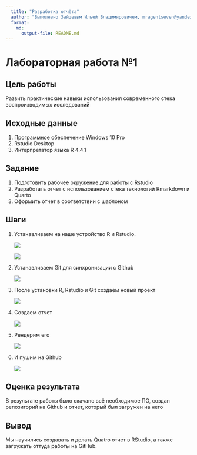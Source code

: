 ```yaml
---
  title: "Разработка отчёта"
  author: "Выполнено Зайцевым Ильей Владимировичем, mragentseven@yandex.ru"
  format: 
    md: 
      output-file: README.md
---
```


# Лабораторная работа №1

## Цель работы 

Развить практические навыки использования современного стека воспроизводимых исследований

## Исходные данные

  1. Программное обеспечение Windows 10 Pro
  2. Rstudio Desktop
  3. Интерпретатор языка R 4.4.1

## Задание

  1. Подготовить рабочее окружение для работы с Rstudio
  2. Разработать отчет с использованием стека технологий Rmarkdown и Quarto
  3. Оформить отчет в соответствии с шаблоном

## Шаги

 1. Устанавливаем на наше устройство R и Rstudio.

    ![](img/1.png)

    ![](img/2.png)

 2. Устанавливаем Git для синхронизации с Github

    ![](img/3.png)

 3. После установки R, Rstudio и Git создаем новый проект

    ![](img/4.png)

 4. Создаем отчет

    ![](img/5.png)

 5. Рендерим его

    ![](img/6.png)

 6. И пушим на Github

    ![](img/7.png)

## Оценка результата

В результате работы было скачано всё необходимое ПО, создан репозиторий на Github и отчет, который был загружен на него

## Вывод

Мы научились создавать и делать Quatro отчет в RStudio, а также загружать оттуда работы на GitHub.
